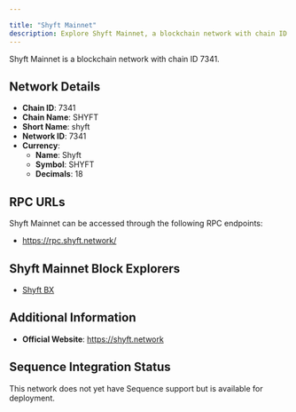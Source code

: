 ```yaml
---

title: "Shyft Mainnet"
description: Explore Shyft Mainnet, a blockchain network with chain ID 7341. Learn about its native currency, Shyft, and how to interact with the network.
---
```




Shyft Mainnet is a blockchain network with chain ID 7341.

## Network Details

- **Chain ID**: 7341
- **Chain Name**: SHYFT
- **Short Name**: shyft
- **Network ID**: 7341
- **Currency**: 
  - **Name**: Shyft
  - **Symbol**: SHYFT
  - **Decimals**: 18

## RPC URLs

Shyft Mainnet can be accessed through the following RPC endpoints:

- https://rpc.shyft.network/

## Shyft Mainnet Block Explorers

- [Shyft BX](https://bx.shyft.network)

## Additional Information

- **Official Website**: https://shyft.network

## Sequence Integration Status

This network does not yet have Sequence support but is available for deployment.

